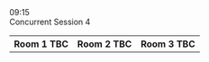 
<div className="ProgramLineItem">
    <div className="cpTime">
        09:15
    </div>
    <div className="cpItems">
        <div className="cpSingleEntry titleEntry">
            <div className="cpBigTitleText">
            Concurrent Session 4
            </div>
        </div>
    </div>
</div>
<div className="ProgramLineItem">
    <table className='cpTable'>
        <tr>
            <th>
                Room 1 TBC
            </th>
            <th>
                Room 2 TBC
            </th>
            <th>
                Room 3 TBC
            </th>
        </tr>
        <DisplaySessionsWithIDs csKey={4} sessionIDList={[1, 2, 3]} />
    </table>
</div>